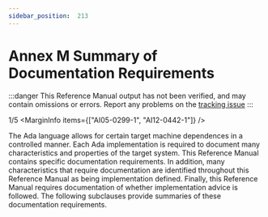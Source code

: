 ```yaml
---
sidebar_position:  213
---
```


# Annex M Summary of Documentation Requirements

:::danger
This Reference Manual output has not been verified,
and may contain omissions or errors.
Report any problems on the [tracking issue](https://github.com/ada-lang-io/ada-lang-io/issues/20)
:::


<MarginText>1/5</MarginText>
<MarginInfo items={["AI05-0299-1", "AI12-0442-1"]} />
<p>The Ada language allows for certain target machine dependences in a controlled manner. Each Ada implementation is required to document many characteristics and properties of the target system. This Reference Manual contains specific documentation requirements. In addition, many characteristics that require documentation are identified throughout this Reference Manual as being implementation defined. Finally, this Reference Manual requires documentation of whether implementation advice is followed. The following subclauses provide summaries of these documentation requirements. <br /></p>

